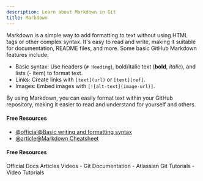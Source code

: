 ```yaml
---
description: Learn about Markdown in Git
title: Markdown
---
```


Markdown is a simple way to add formatting to text without using HTML tags or other complex syntax. It's easy to read and write, making it suitable for documentation, README files, and more. Some basic GitHub Markdown features include:

- Basic syntax: Use headers (`# Heading`), bold/italic text (**bold**, *italic*), and lists (- item) to format text.
- Links: Create links with `[text](url)` or `[text][ref]`.
- Images: Embed images with `[![alt-text](image-url)]`.

By using Markdown, you can easily format text within your GitHub repository, making it easier to read and understand for yourself and others.

#### Free Resources

- [@official@Basic writing and formatting syntax](https://docs.github.com/en/get-started/writing-on-github/getting-started-with-writing-and-formatting-on-github/basic-writing-and-formatting-syntax)
- [@article@Markdown Cheatsheet](https://github.com/adam-p/markdown-here/wiki/Markdown-Cheatsheet)

#### Free Resources

<Tabs defaultValue="official">
<TabsList>
<TabsTrigger value="official">Official Docs</TabsTrigger>
<TabsTrigger value="article">Articles</TabsTrigger>
<TabsTrigger value="video">Videos</TabsTrigger>
</TabsList>

<TabsContent value="official">
- <Link href="https://git-scm.com/docs">Git Documentation</Link>
</TabsContent>
<TabsContent value="article">
- <Link href="https://www.atlassian.com/git/tutorials">Atlassian Git Tutorials</Link>
</TabsContent>
<TabsContent value="video">
- <Link href="https://www.youtube.com/results?search_query=git+markdown+tutorial">Video Tutorials</Link>
</TabsContent>
</Tabs>

<Outlet path="5-github/basics/markdown" />
